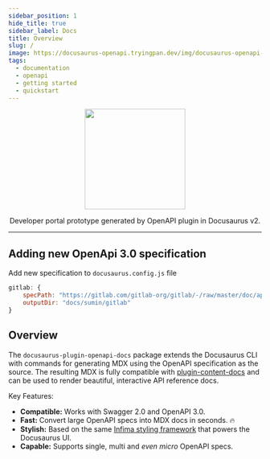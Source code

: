 ```yaml
---
sidebar_position: 1
hide_title: true
sidebar_label: Docs
title: Overview
slug: /
image: https://docusaurus-openapi.tryingpan.dev/img/docusaurus-openapi-docs-logo.svg
tags:
  - documentation
  - openapi
  - getting started
  - quickstart
---
```


<head>
  <link rel="apple-touch-icon" href="/apple-touch-icon.png" />
</head>

<div align="center">
<img width="200" src="https://user-images.githubusercontent.com/9343811/165975569-1bc29814-884c-4931-83df-860043b625b7.svg" />
</div>

<div align="center">

Developer portal prototype generated by OpenAPI plugin in Docusaurus v2.
</div>

---

## Adding new OpenApi 3.0 specification
Add new specification to `docusaurus.config.js` file

```js
gitlab: {
    specPath: "https://gitlab.com/gitlab-org/gitlab/-/raw/master/doc/api/openapi/openapi.yaml",
    outputDir: "docs/sumin/gitlab"
}
```

## Overview

The `docusaurus-plugin-openapi-docs` package extends the Docusaurus CLI with commands for generating MDX using the OpenAPI specification as the source. The resulting MDX is fully compatible with [plugin-content-docs](https://docusaurus.io/docs/api/plugins/@docusaurus/plugin-content-docs) and can be used to render beautiful, interactive API reference docs.

Key Features:

- **Compatible:** Works with Swagger 2.0 and OpenAPI 3.0.
- **Fast:** Convert large OpenAPI specs into MDX docs in seconds. 🔥
- **Stylish:** Based on the same [Infima styling framework](https://infima.dev/) that powers the Docusaurus UI.
- **Capable:** Supports single, multi and _even micro_ OpenAPI specs.

